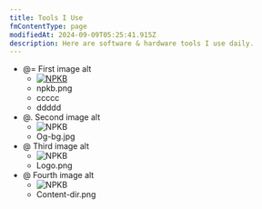 ```yaml
---
title: Tools I Use
fmContentType: page
modifiedAt: 2024-09-09T05:25:41.915Z
description: Here are software & hardware tools I use daily.
---
```


- @= First image alt
  - [![NPKB](../../../assets/images/npkb.png)](https://nixos.org/)
  - npkb.png
  - ccccc
  - ddddd
- @. Second image alt
  - ![NPKB](../../../assets/images/og-bg.jpg)
  - Og-bg.jpg
- @ Third image alt
  - ![NPKB](../../../assets/images/logo.png)
  - Logo.png
- @ Fourth image alt
  - ![NPKB](../../../assets/images/content-dir.png)
  - Content-dir.png
